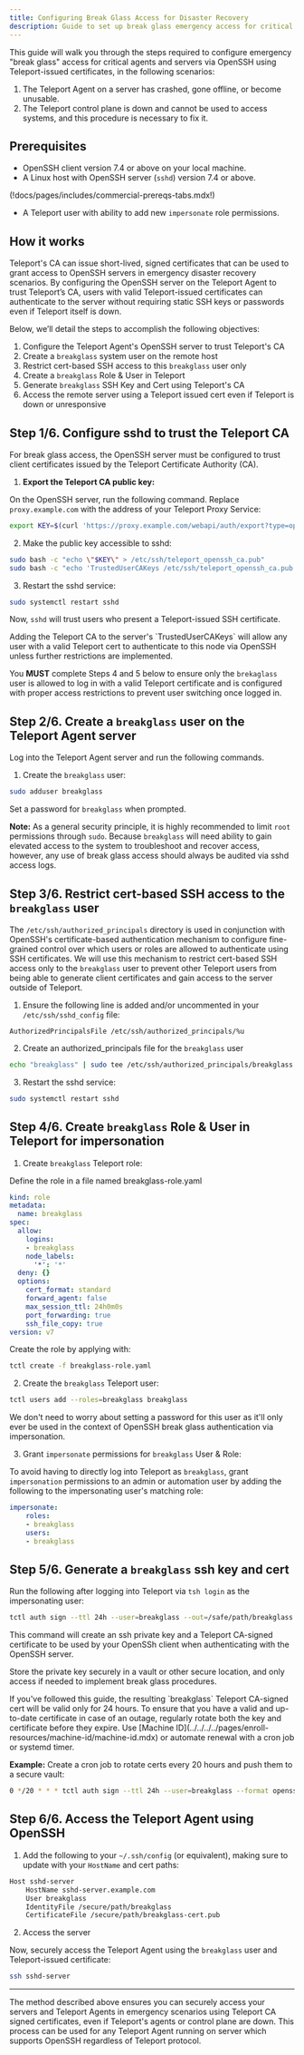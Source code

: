 ```yaml
---
title: Configuring Break Glass Access for Disaster Recovery
description: Guide to set up break glass emergency access for critical systems if Teleport becomes unavailable.
---
```


This guide will walk you through the steps required to configure emergency "break glass" access for critical agents and servers via OpenSSH using Teleport-issued certificates, in the following scenarios:

1. The Teleport Agent on a server has crashed, gone offline, or become unusable.
2. The Teleport control plane is down and cannot be used to access systems, and this procedure is necessary to fix it.

## Prerequisites

- OpenSSH client version 7.4 or above on your local machine.
- A Linux host with OpenSSH server (`sshd`) version 7.4 or above.

(!docs/pages/includes/commercial-prereqs-tabs.mdx!)
- A Teleport user with ability to add new `impersonate` role permissions.

## How it works

Teleport's CA can issue short-lived, signed certificates that can be used to grant access to OpenSSH servers in emergency disaster recovery scenarios. By configuring the OpenSSH server on the Teleport Agent to trust Teleport’s CA, users with valid Teleport-issued certificates can authenticate to the server without requiring static SSH keys or passwords even if Teleport itself is down.

Below, we’ll detail the steps to accomplish the following objectives:

1. Configure the Teleport Agent's OpenSSH server to trust Teleport's CA
2. Create a `breakglass` system user on the remote host
3. Restrict cert-based SSH access to this `breakglass` user only
4. Create a `breakglass` Role & User in Teleport
5. Generate `breakglass` SSH Key and Cert using Teleport's CA
6. Access the remote server using a Teleport issued cert even if Teleport is down or unresponsive

## Step 1/6. Configure sshd to trust the Teleport CA

For break glass access, the OpenSSH server must be configured to trust client certificates issued by the Teleport Certificate Authority (CA).

1. **Export the Teleport CA public key:**

On the OpenSSH server, run the following command. Replace `proxy.example.com` with the address of your Teleport Proxy Service:

```bash
export KEY=$(curl 'https://proxy.example.com/webapi/auth/export?type=openssh' | sed "s/cert-authority\ //")
```

2. Make the public key accessible to sshd:

```bash
sudo bash -c "echo \"$KEY\" > /etc/ssh/teleport_openssh_ca.pub"
sudo bash -c "echo 'TrustedUserCAKeys /etc/ssh/teleport_openssh_ca.pub' >> /etc/ssh/sshd_config"
```

3. Restart the sshd service:

```bash
sudo systemctl restart sshd
```

Now, `sshd` will trust users who present a Teleport-issued SSH certificate.

<Admonition title="Critical Security Warning" type="warning">
 Adding the Teleport CA to the server's `TrustedUserCAKeys` will allow any user with a valid Teleport cert to authenticate to this node via OpenSSH unless further restrictions are implemented.  
 
 You **MUST** complete Steps 4 and 5 below to ensure only the `brekaglass` user is allowed to log in with a valid Teleport certificate and is configured with proper access restrictions to prevent user switching once logged in. 
</Admonition>

## Step 2/6. Create a `breakglass` user on the Teleport Agent server

Log into the Teleport Agent server and run the following commands.

1. Create the `breakglass` user:

```bash
sudo adduser breakglass
```

Set a password for `breakglass` when prompted.

**Note:** As a general security principle, it is highly recommended to limit `root` permissions through `sudo`. Because `breakglass` will need ability to gain elevated access to the system to troubleshoot and recover access, however, any use of break glass access should always be audited via sshd access logs. 

## Step 3/6. Restrict cert-based SSH access to the `breakglass` user

The `/etc/ssh/authorized_principals` directory is used in conjunction with OpenSSH's certificate-based authentication mechanism to configure fine-grained control over which users or roles are allowed to authenticate using SSH certificates.
We will use this mechanism to restrict cert-based SSH access only to the `breakglass` user to prevent other Teleport users from being able to generate client certificates and gain access to the server outside of Teleport.

1. Ensure the following line is added and/or uncommented in your `/etc/ssh/sshd_config` file:

```
AuthorizedPrincipalsFile /etc/ssh/authorized_principals/%u
```

2. Create an authorized_principals file for the `breakglass` user 

```bash
echo "breakglass" | sudo tee /etc/ssh/authorized_principals/breakglass
```

3. Restart the sshd service:

```bash
sudo systemctl restart sshd
```

## Step 4/6. Create `breakglass` Role & User in Teleport for impersonation

1. Create `breakglass` Teleport role:

Define the role in a file named breakglass-role.yaml

```yaml
kind: role
metadata:
  name: breakglass
spec:
  allow:
    logins:
    - breakglass
    node_labels:
      '*': '*'
  deny: {}
  options:
    cert_format: standard
    forward_agent: false
    max_session_ttl: 24h0m0s
    port_forwarding: true
    ssh_file_copy: true
version: v7
```

Create the role by applying with:

```bash
tctl create -f breakglass-role.yaml
```

2. Create the `breakglass` Teleport user:

```bash
tctl users add --roles=breakglass breakglass
```

We don't need to worry about setting a password for this user as it'll only ever be used in the context of OpenSSH break glass authentication via impersonation.

3. Grant `impersonate` permissions for `breakglass` User & Role:

To avoid having to directly log into Teleport as `breakglass`, grant `impersonation` permissions to an admin or automation user by adding the following to the impersonating user's matching role:

```yaml
impersonate:
    roles:
    - breakglass
    users:
    - breakglass
```

## Step 5/6. Generate a `breakglass` ssh key and cert

Run the following after logging into Teleport via `tsh login` as the impersonating user:

```bash
tctl auth sign --ttl 24h --user=breakglass --out=/safe/path/breakglass --format openssh
```

This command will create an ssh private key and a Teleport CA-signed certificate to be used by your OpenSSh client when authenticating with the OpenSSH server.

Store the private key securely in a vault or other secure location, and only access if needed to implement break glass procedures. 

<Admonition type="tip">
If you've followed this guide, the resulting `breakglass` Teleport CA-signed cert will be valid only for 24 hours. To ensure that you have a valid and up-to-date certificate in case of an outage, regularly rotate both the key and certificate before they expire. Use [Machine ID](../../../../pages/enroll-resources/machine-id/machine-id.mdx) or automate renewal with a cron job or systemd timer.

**Example:** Create a cron job to rotate certs every 20 hours and push them to a secure vault: 

```bash
0 */20 * * * tctl auth sign --ttl 24h --user=breakglass --format openssh | vault kv put secret/breakglass breakglass=- >> /var/log/vault-cron.log 2>&1
```
</Admonition>


## Step 6/6. Access the Teleport Agent using OpenSSH

1. Add the following to your `~/.ssh/config` (or equivalent), making sure to update with your `HostName` and cert paths:

```bash
Host sshd-server
    HostName sshd-server.example.com
    User breakglass
    IdentityFile /secure/path/breakglass
    CertificateFile /secure/path/breakglass-cert.pub
```

2. Access the server

Now, securely access the Teleport Agent using the `breakglass` user and Teleport-issued certificate:

```bash
ssh sshd-server
```

---

The method described above ensures you can securely access your servers and Teleport Agents in emergency scenarios using Teleport CA signed certificates, even if Teleport's agents or control plane are down. This process can be used for any Teleport Agent running on server which supports OpenSSH regardless of Teleport protocol. 